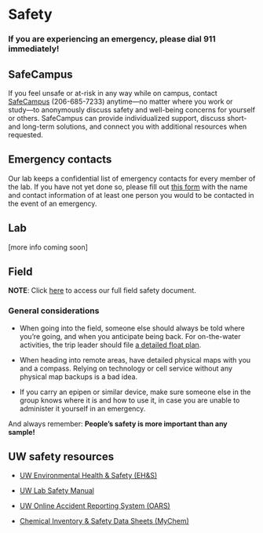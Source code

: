 # Safety

###  **If you are experiencing an emergency, please dial 911 immediately!** {-}

## SafeCampus

If you feel unsafe or at-risk in any way while on campus, contact [SafeCampus](https://www.washington.edu/safecampus/) (206-685-7233) anytime&ndash;&ndash;no matter where you work or study&ndash;&ndash;to anonymously discuss safety and well-being concerns for yourself or others. SafeCampus can provide individualized support, discuss short- and long-term solutions, and connect you with additional resources when requested. 

## Emergency contacts

Our lab keeps a confidential list of emergency contacts for every member of the lab. If you have not yet done so, please fill out [this form](https://forms.gle/i3Qpvajjh7aK4Gp98) with the name and contact information of at least one person you would to be contacted in the event of an emergency.

## Lab

[more info coming soon]

## Field

**NOTE**: Click [here](resources\Scheuerell_fieldwork_safety_plan_2022.pdf) to access our full field safety document.

### General considerations

-	When going into the field, someone else should always be told where you’re going, and when you anticipate being back. For on-the-water activities, the trip leader should file [a detailed float plan](resources/float_plan.pdf).

-	When heading into remote areas, have detailed physical maps with you and a compass. Relying on technology or cell service without any physical map backups is a bad idea.

-	If you carry an epipen or similar device, make sure someone else in the group knows where it is and how to use it, in case you are unable to administer it yourself in an emergency.

And always remember: **People’s safety is more important than any sample!**


## UW safety resources

* [UW Environmental Health & Safety (EH&S)](https://www.ehs.washington.edu/)

* [UW Lab Safety Manual](https://www.ehs.washington.edu/resource/laboratory-safety-manual-510)

* [UW Online Accident Reporting System (OARS)](https://www.ehs.washington.edu/ohsoars)

* [Chemical Inventory & Safety Data Sheets (MyChem)](https://cspc.admin.uw.edu/mychem/uwnetid/home/greeting.aspx)

